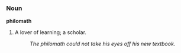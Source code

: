 ===Noun===
'''philomath'''
#A lover of learning; a scholar.
#:''The philomath could not take his eyes off his new textbook.''